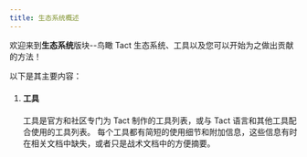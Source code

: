 ```yaml
---
title: 生态系统概述
---
```



欢迎来到**生态系统**版块--鸟瞰 Tact 生态系统、工具以及您可以开始为之做出贡献的方法！

以下是其主要内容：

<Steps>

1. #### 工具

   工具是官方和社区专门为 Tact 制作的工具列表，或与 Tact 语言和其他工具配合使用的工具列表。 每个工具都有简短的使用细节和附加信息，这些信息有时在相关文档中缺失，或者只是战术文档中的方便摘要。

   <CardGrid>
    <LinkCard
      title="TypeScript"
      href="/ecosystem/typescript"
    />
    <LinkCard
      title="VS Code Extension"
      href="/ecosystem/vscode"
    />
    <LinkCard
      title="JetBrains IDEs Plugin"
      href="/ecosystem/jetbrains"
    />
    <LinkCard
      title="Misti Static Analyzer"
      href="/ecosystem/misti"
    />
   </CardGrid>

</Steps>

